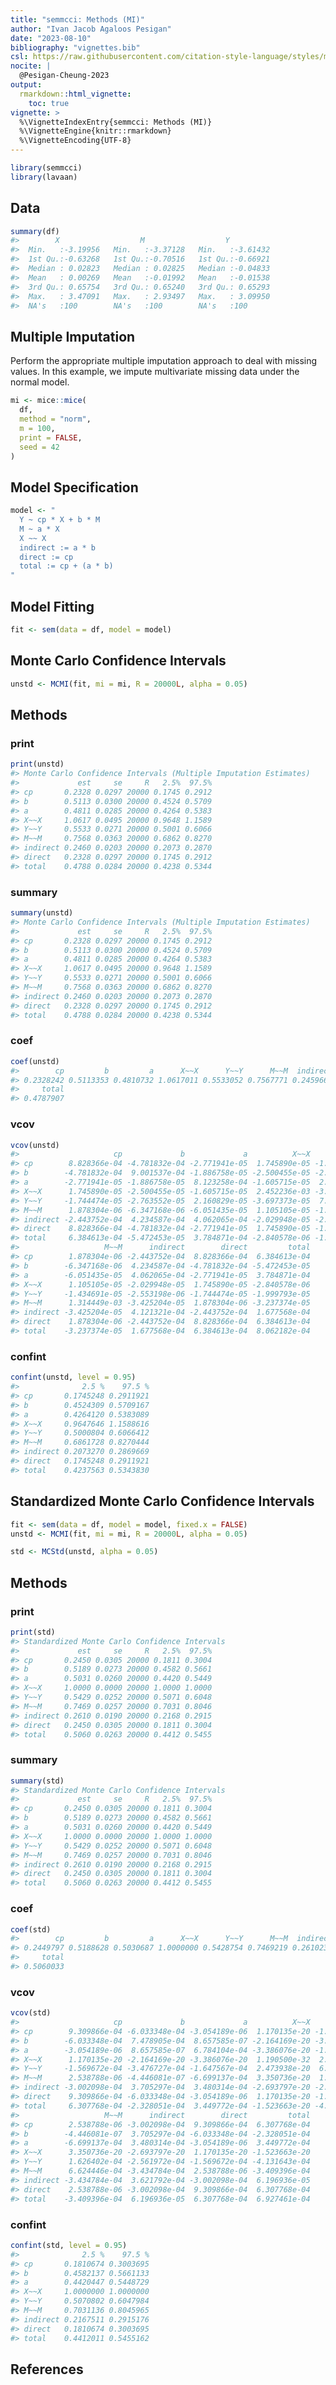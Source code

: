 ```yaml
---
title: "semmcci: Methods (MI)"
author: "Ivan Jacob Agaloos Pesigan"
date: "2023-08-10"
bibliography: "vignettes.bib"
csl: https://raw.githubusercontent.com/citation-style-language/styles/master/apa.csl
nocite: |
  @Pesigan-Cheung-2023
output:
  rmarkdown::html_vignette:
    toc: true
vignette: >
  %\VignetteIndexEntry{semmcci: Methods (MI)}
  %\VignetteEngine{knitr::rmarkdown}
  %\VignetteEncoding{UTF-8}
---
```


<!-- vignettes/methods-mc-mi.Rmd is generated from .setup/vignettes/methods-mc-mi.Rmd.orig. Please edit that file -->






```r
library(semmcci)
library(lavaan)
```

## Data




```r
summary(df)
#>        X                  M                  Y           
#>  Min.   :-3.19956   Min.   :-3.37128   Min.   :-3.61432  
#>  1st Qu.:-0.63268   1st Qu.:-0.70516   1st Qu.:-0.66921  
#>  Median : 0.02823   Median : 0.02825   Median :-0.04833  
#>  Mean   : 0.00269   Mean   :-0.01992   Mean   :-0.01538  
#>  3rd Qu.: 0.65754   3rd Qu.: 0.65240   3rd Qu.: 0.65293  
#>  Max.   : 3.47091   Max.   : 2.93497   Max.   : 3.09950  
#>  NA's   :100        NA's   :100        NA's   :100
```

## Multiple Imputation

Perform the appropriate multiple imputation approach to deal with missing values.
In this example, we impute multivariate missing data under the normal model.


```r
mi <- mice::mice(
  df,
  method = "norm",
  m = 100,
  print = FALSE,
  seed = 42
)
```

## Model Specification


```r
model <- "
  Y ~ cp * X + b * M
  M ~ a * X
  X ~~ X
  indirect := a * b
  direct := cp
  total := cp + (a * b)
"
```

## Model Fitting


```r
fit <- sem(data = df, model = model)
```

## Monte Carlo Confidence Intervals


```r
unstd <- MCMI(fit, mi = mi, R = 20000L, alpha = 0.05)
```

## Methods

### print


```r
print(unstd)
#> Monte Carlo Confidence Intervals (Multiple Imputation Estimates)
#>             est     se     R   2.5%  97.5%
#> cp       0.2328 0.0297 20000 0.1745 0.2912
#> b        0.5113 0.0300 20000 0.4524 0.5709
#> a        0.4811 0.0285 20000 0.4264 0.5383
#> X~~X     1.0617 0.0495 20000 0.9648 1.1589
#> Y~~Y     0.5533 0.0271 20000 0.5001 0.6066
#> M~~M     0.7568 0.0363 20000 0.6862 0.8270
#> indirect 0.2460 0.0203 20000 0.2073 0.2870
#> direct   0.2328 0.0297 20000 0.1745 0.2912
#> total    0.4788 0.0284 20000 0.4238 0.5344
```

### summary


```r
summary(unstd)
#> Monte Carlo Confidence Intervals (Multiple Imputation Estimates)
#>             est     se     R   2.5%  97.5%
#> cp       0.2328 0.0297 20000 0.1745 0.2912
#> b        0.5113 0.0300 20000 0.4524 0.5709
#> a        0.4811 0.0285 20000 0.4264 0.5383
#> X~~X     1.0617 0.0495 20000 0.9648 1.1589
#> Y~~Y     0.5533 0.0271 20000 0.5001 0.6066
#> M~~M     0.7568 0.0363 20000 0.6862 0.8270
#> indirect 0.2460 0.0203 20000 0.2073 0.2870
#> direct   0.2328 0.0297 20000 0.1745 0.2912
#> total    0.4788 0.0284 20000 0.4238 0.5344
```

### coef


```r
coef(unstd)
#>        cp         b         a      X~~X      Y~~Y      M~~M  indirect    direct 
#> 0.2328242 0.5113353 0.4810732 1.0617011 0.5533052 0.7567771 0.2459664 0.2328242 
#>     total 
#> 0.4787907
```

### vcov


```r
vcov(unstd)
#>                     cp             b             a          X~~X          Y~~Y
#> cp        8.828366e-04 -4.781832e-04 -2.771941e-05  1.745890e-05 -1.744474e-05
#> b        -4.781832e-04  9.001537e-04 -1.886758e-05 -2.500455e-05 -2.763552e-05
#> a        -2.771941e-05 -1.886758e-05  8.123258e-04 -1.605715e-05  2.160829e-05
#> X~~X      1.745890e-05 -2.500455e-05 -1.605715e-05  2.452236e-03 -3.697373e-05
#> Y~~Y     -1.744474e-05 -2.763552e-05  2.160829e-05 -3.697373e-05  7.317213e-04
#> M~~M      1.878304e-06 -6.347168e-06 -6.051435e-05  1.105105e-05 -1.434691e-05
#> indirect -2.443752e-04  4.234587e-04  4.062065e-04 -2.029948e-05 -2.553198e-06
#> direct    8.828366e-04 -4.781832e-04 -2.771941e-05  1.745890e-05 -1.744474e-05
#> total     6.384613e-04 -5.472453e-05  3.784871e-04 -2.840578e-06 -1.999793e-05
#>                   M~~M      indirect        direct         total
#> cp        1.878304e-06 -2.443752e-04  8.828366e-04  6.384613e-04
#> b        -6.347168e-06  4.234587e-04 -4.781832e-04 -5.472453e-05
#> a        -6.051435e-05  4.062065e-04 -2.771941e-05  3.784871e-04
#> X~~X      1.105105e-05 -2.029948e-05  1.745890e-05 -2.840578e-06
#> Y~~Y     -1.434691e-05 -2.553198e-06 -1.744474e-05 -1.999793e-05
#> M~~M      1.314449e-03 -3.425204e-05  1.878304e-06 -3.237374e-05
#> indirect -3.425204e-05  4.121321e-04 -2.443752e-04  1.677568e-04
#> direct    1.878304e-06 -2.443752e-04  8.828366e-04  6.384613e-04
#> total    -3.237374e-05  1.677568e-04  6.384613e-04  8.062182e-04
```

### confint


```r
confint(unstd, level = 0.95)
#>              2.5 %    97.5 %
#> cp       0.1745248 0.2911921
#> b        0.4524309 0.5709167
#> a        0.4264120 0.5383089
#> X~~X     0.9647646 1.1588616
#> Y~~Y     0.5000804 0.6066412
#> M~~M     0.6861728 0.8270444
#> indirect 0.2073270 0.2869669
#> direct   0.1745248 0.2911921
#> total    0.4237563 0.5343830
```

## Standardized Monte Carlo Confidence Intervals


```r
fit <- sem(data = df, model = model, fixed.x = FALSE)
unstd <- MCMI(fit, mi = mi, R = 20000L, alpha = 0.05)
```


```r
std <- MCStd(unstd, alpha = 0.05)
```

## Methods

### print


```r
print(std)
#> Standardized Monte Carlo Confidence Intervals
#>             est     se     R   2.5%  97.5%
#> cp       0.2450 0.0305 20000 0.1811 0.3004
#> b        0.5189 0.0273 20000 0.4582 0.5661
#> a        0.5031 0.0260 20000 0.4420 0.5449
#> X~~X     1.0000 0.0000 20000 1.0000 1.0000
#> Y~~Y     0.5429 0.0252 20000 0.5071 0.6048
#> M~~M     0.7469 0.0257 20000 0.7031 0.8046
#> indirect 0.2610 0.0190 20000 0.2168 0.2915
#> direct   0.2450 0.0305 20000 0.1811 0.3004
#> total    0.5060 0.0263 20000 0.4412 0.5455
```

### summary


```r
summary(std)
#> Standardized Monte Carlo Confidence Intervals
#>             est     se     R   2.5%  97.5%
#> cp       0.2450 0.0305 20000 0.1811 0.3004
#> b        0.5189 0.0273 20000 0.4582 0.5661
#> a        0.5031 0.0260 20000 0.4420 0.5449
#> X~~X     1.0000 0.0000 20000 1.0000 1.0000
#> Y~~Y     0.5429 0.0252 20000 0.5071 0.6048
#> M~~M     0.7469 0.0257 20000 0.7031 0.8046
#> indirect 0.2610 0.0190 20000 0.2168 0.2915
#> direct   0.2450 0.0305 20000 0.1811 0.3004
#> total    0.5060 0.0263 20000 0.4412 0.5455
```

### coef


```r
coef(std)
#>        cp         b         a      X~~X      Y~~Y      M~~M  indirect    direct 
#> 0.2449797 0.5188628 0.5030687 1.0000000 0.5428754 0.7469219 0.2610236 0.2449797 
#>     total 
#> 0.5060033
```

### vcov


```r
vcov(std)
#>                     cp             b             a          X~~X          Y~~Y
#> cp        9.309866e-04 -6.033348e-04 -3.054189e-06  1.170135e-20 -1.569672e-04
#> b        -6.033348e-04  7.478905e-04  8.657585e-07 -2.164169e-20 -3.476727e-04
#> a        -3.054189e-06  8.657585e-07  6.784104e-04 -3.386076e-20 -1.647567e-04
#> X~~X      1.170135e-20 -2.164169e-20 -3.386076e-20  1.190500e-32  2.473938e-20
#> Y~~Y     -1.569672e-04 -3.476727e-04 -1.647567e-04  2.473938e-20  6.349814e-04
#> M~~M      2.538788e-06 -4.446081e-07 -6.699137e-04  3.350736e-20  1.626402e-04
#> indirect -3.002098e-04  3.705297e-04  3.480314e-04 -2.693797e-20 -2.561972e-04
#> direct    9.309866e-04 -6.033348e-04 -3.054189e-06  1.170135e-20 -1.569672e-04
#> total     6.307768e-04 -2.328051e-04  3.449772e-04 -1.523663e-20 -4.131643e-04
#>                   M~~M      indirect        direct         total
#> cp        2.538788e-06 -3.002098e-04  9.309866e-04  6.307768e-04
#> b        -4.446081e-07  3.705297e-04 -6.033348e-04 -2.328051e-04
#> a        -6.699137e-04  3.480314e-04 -3.054189e-06  3.449772e-04
#> X~~X      3.350736e-20 -2.693797e-20  1.170135e-20 -1.523663e-20
#> Y~~Y      1.626402e-04 -2.561972e-04 -1.569672e-04 -4.131643e-04
#> M~~M      6.624446e-04 -3.434784e-04  2.538788e-06 -3.409396e-04
#> indirect -3.434784e-04  3.621792e-04 -3.002098e-04  6.196936e-05
#> direct    2.538788e-06 -3.002098e-04  9.309866e-04  6.307768e-04
#> total    -3.409396e-04  6.196936e-05  6.307768e-04  6.927461e-04
```

### confint


```r
confint(std, level = 0.95)
#>              2.5 %    97.5 %
#> cp       0.1810674 0.3003695
#> b        0.4582137 0.5661133
#> a        0.4420447 0.5448729
#> X~~X     1.0000000 1.0000000
#> Y~~Y     0.5070802 0.6047984
#> M~~M     0.7031136 0.8045965
#> indirect 0.2167511 0.2915176
#> direct   0.1810674 0.3003695
#> total    0.4412011 0.5455162
```

## References
